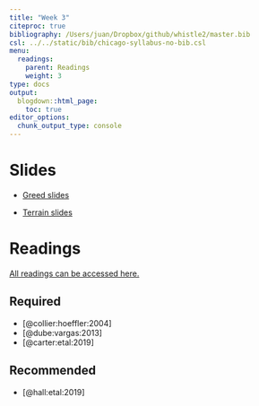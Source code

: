 ```yaml
---
title: "Week 3"
citeproc: true
bibliography: /Users/juan/Dropbox/github/whistle2/master.bib
csl: ../../static/bib/chicago-syllabus-no-bib.csl
menu: 
  readings:
    parent: Readings
    weight: 3
type: docs
output:
  blogdown::html_page:
    toc: true
editor_options: 
  chunk_output_type: console
---
```



# Slides


- [Greed slides](/slides/03-greed.pdf)

- [Terrain slides](/slides/03-terrain.pdf)



# Readings

[All readings can be accessed here.](https://www.dropbox.com/sh/pide0ytvjrnbp0q/AADaIbprAmBQERw4UwWleAVba?dl=0)

## Required

- [@collier:hoeffler:2004]
- [@dube:vargas:2013]
- [@carter:etal:2019]


## Recommended

- [@hall:etal:2019]

